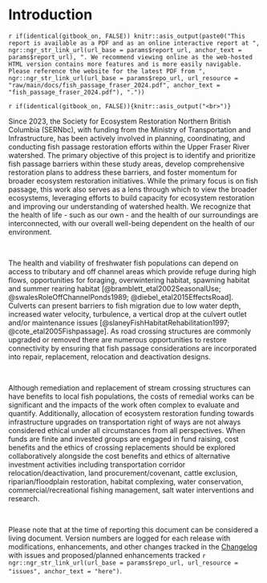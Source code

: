 

# Introduction {#intro}

`r if(identical(gitbook_on, FALSE)) knitr::asis_output(paste0("This report is available as a PDF and as an online interactive report at ", ngr::ngr_str_link_url(url_base = params$report_url, anchor_text = params$report_url), ". We recommend viewing online as the web-hosted HTML version contains more features and is more easily navigable. Please reference the website for the latest PDF from ", ngr::ngr_str_link_url(url_base = params$repo_url, url_resource = "raw/main/docs/fish_passage_fraser_2024.pdf", anchor_text = "fish_passage_fraser_2024.pdf"), "."))`

`r if(identical(gitbook_on, FALSE)){knitr::asis_output("<br>")}`

Since 2023, the Society for Ecosystem Restoration Northern British Columbia (SERNbc), with funding from the Ministry of Transportation and Infrastructure, has been actively involved in planning, coordinating, and conducting fish passage restoration efforts within the Upper Fraser River watershed. The primary objective of this project is to identify and prioritize fish passage barriers within these study areas,
develop comprehensive restoration plans to address these barriers, and foster momentum for broader ecosystem restoration
initiatives. While the primary focus is on fish passage, this work also serves as a lens through which to view the
broader ecosystems, leveraging efforts to build capacity for ecosystem restoration and improving our understanding of
watershed health. We recognize that the health of life - such as our own - and the health of our surroundings are
interconnected, with our overall well-being dependent on the health of our environment.

<br>


The health and viability of freshwater fish populations can depend on access to tributary and off channel areas which provide refuge during high flows, opportunities for foraging, overwintering habitat, spawning habitat and summer rearing habitat [@bramblett_etal2002SeasonalUse; @swalesRoleOffChannelPonds1989; @diebel_etal2015EffectsRoad].  Culverts can present barriers to fish migration due to low water depth, increased water velocity, turbulence, a vertical drop at the culvert outlet and/or maintenance issues [@slaneyFishHabitatRehabilitation1997; @cote_etal2005Fishpassage]. As road crossing structures are commonly upgraded or removed there are numerous opportunities to restore connectivity by ensuring that fish passage considerations are incorporated into repair, replacement, relocation and deactivation designs. 

<br>

Although remediation and replacement of stream crossing structures can have benefits to local fish populations, the costs of remedial works can be significant and the impacts of the work often complex to evaluate and quantify. Additionally, allocation of ecosystem restoration funding towards infrastructure upgrades on transportation right of ways are not always considered ethical under all circumstances from all perspectives. When funds are finite and invested groups are engaged in fund raising, cost benefits and the ethics of crossing replacements should be explored collaboratively alongside the cost benefits and ethics of alternative investment activities including transportation corridor relocation/deactivation, land procurement/covenant, cattle exclusion, riparian/floodplain restoration, habitat complexing, water conservation,  commercial/recreational fishing management, salt water interventions and research.

<br>

Please note that at the time of reporting this document can be considered a living document. Version numbers are logged for each release with modifications, enhancements, and other changes tracked in the [Changelog](#changelog) with issues and proposed/planned enhancements tracked `r ngr::ngr_str_link_url(url_base = params$repo_url, url_resource = "issues", anchor_text = "here")`.
